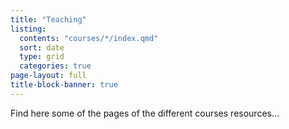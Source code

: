 ```yaml
---
title: "Teaching"
listing: 
  contents: "courses/*/index.qmd"
  sort: date
  type: grid
  categories: true
page-layout: full
title-block-banner: true
---
```


Find here some of the pages of the different courses resources...

